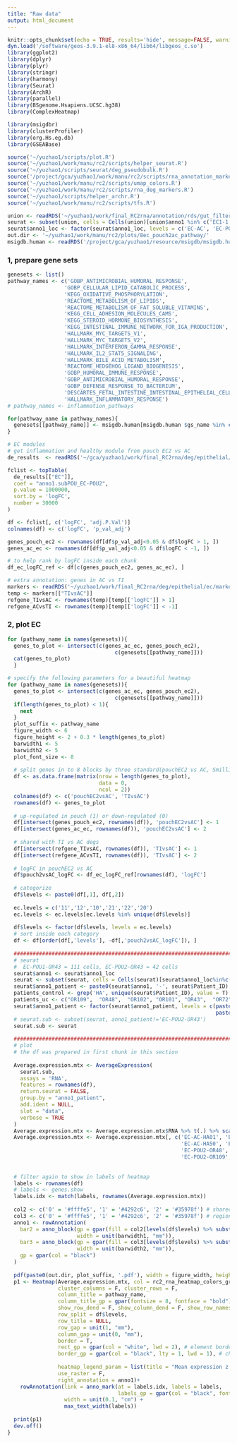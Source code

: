 ```yaml
---
title: "Raw data"
output: html_document
---
```


```r
knitr::opts_chunk$set(echo = TRUE, results='hide', message=FALSE, warning=FALSE, fig.height = 7, fig.width = 7)
dyn.load('/software/geos-3.9.1-el8-x86_64/lib64/libgeos_c.so')
library(ggplot2)
library(dplyr)
library(plyr)
library(stringr)
library(harmony)
library(Seurat)
library(ArchR)
library(parallel)
library(BSgenome.Hsapiens.UCSC.hg38)
library(ComplexHeatmap)

library(msigdbr)
library(clusterProfiler)
library(org.Hs.eg.db)
library(GSEABase)

source('~/yuzhao1/scripts/plot.R')
source('~/yuzhao1/work/manu/rc2/scripts/helper_seurat.R')
source('~/yuzhao1/scripts/seurat/deg_pseudobulk.R')
source('/project/gca/yuzhao1/work/manu/rc2/scripts/rna_annotation_markers.R')
source('~/yuzhao1/work/manu/rc2/scripts/umap_colors.R')
source('~/yuzhao1/work/manu/rc2/scripts/rna_deg_markers.R')
source('~/yuzhao1/scripts/helper_archr.R')
source('~/yuzhao1/work/manu/rc2/scripts/tfs.R')
```

```r
union <- readRDS('~/yuzhao1/work/final_RC2rna/annotation/rds/gut_filtered.rds')
seurat <- subset(union, cells = Cells(union)[union$anno1 %in% c('EC1-1', 'EC1-2', "EC2-1", "EC2-2")])
seurat$anno1_loc <- factor(seurat$anno1_loc, levels = c('EC-AC', 'EC-POU2', 'EC-POU1', 'EC-PP', 'EC-TI'))
out.dir <- '~/yuzhao1/work/manu/rc2/plots/8ec_pouch2ac_pathway/'
msigdb.human <- readRDS('/project/gca/yuzhao1/resource/msigdb/msigdb.human.rds')

```


### 1, prepare gene sets

```r
genesets <- list()
pathway_names <- c('GOBP_ANTIMICROBIAL_HUMORAL_RESPONSE',
                  'GOBP_CELLULAR_LIPID_CATABOLIC_PROCESS',
                  'KEGG_OXIDATIVE_PHOSPHORYLATION',
                  'REACTOME_METABOLISM_OF_LIPIDS',
                  'REACTOME_METABOLISM_OF_FAT_SOLUBLE_VITAMINS',
                  'KEGG_CELL_ADHESION_MOLECULES_CAMS',
                  'KEGG_STEROID_HORMONE_BIOSYNTHESIS',
                  'KEGG_INTESTINAL_IMMUNE_NETWORK_FOR_IGA_PRODUCTION',
                  'HALLMARK_MYC_TARGETS_V1',
                  'HALLMARK_MYC_TARGETS_V2',
                  'HALLMARK_INTERFERON_GAMMA_RESPONSE',
                  'HALLMARK_IL2_STAT5_SIGNALING',
                  'HALLMARK_BILE_ACID_METABOLISM',
                  'REACTOME_HEDGEHOG_LIGAND_BIOGENESIS',
                  'GOBP_HUMORAL_IMMUNE_RESPONSE',
                  'GOBP_ANTIMICROBIAL_HUMORAL_RESPONSE',
                  'GOBP_DEFENSE_RESPONSE_TO_BACTERIUM',
                  'DESCARTES_FETAL_INTESTINE_INTESTINAL_EPITHELIAL_CELLS',
                  'HALLMARK_INFLAMMATORY_RESPONSE')
# pathway_names <- inflammation_pathways

for(pathway_name in pathway_names){
  genesets[[pathway_name]] <- msigdb.human[msigdb.human $gs_name %in% c(pathway_name), ]$gene_symbol
}
```

```r
# EC modules
# get inflammation and healthy module from pouch EC2 vs AC
de_results  <- readRDS('~/gca/yuzhao1/work/final_RC2rna/deg/epithelial/ec/pseudobulk/de_results_pou2vsAC_bulk.rds')

fclist <- topTable(
  de_results[["EC"]],
  coef = "anno1.subPOU_EC-POU2",
  p.value = 1000000,
  sort.by = 'logFC',
  number = 30000
)

df <- fclist[, c('logFC', 'adj.P.Val')]
colnames(df) <- c('logFC', 'p_val_adj')

genes_pouch_ec2 <- rownames(df[df$p_val_adj<0.05 & df$logFC > 1, ])
genes_ac_ec <- rownames(df[df$p_val_adj<0.05 & df$logFC < -1, ])

# to help rank by logFC inside each chunk
df_ec_logFC_ref <- df[c(genes_pouch_ec2, genes_ac_ec), ]
```

```r
# extra annotation: genes in AC vs TI
markers <- readRDS('~/yuzhao1/work/final_RC2rna/deg/epithelial/ec/markers_filtered_logFC1_p0.05.rds')
temp <- markers[["TIvsAC"]]
refgene_TIvsAC <- rownames(temp)[temp[['logFC']] > 1]
refgene_ACvsTI <- rownames(temp)[temp[['logFC']] < -1]
```

### 2, plot EC
```r
for (pathway_name in names(genesets)){
  genes_to_plot <- intersect(c(genes_ac_ec, genes_pouch_ec2),
                                  c(genesets[[pathway_name]]))
  cat(genes_to_plot)
  }
```

```r
# specify the following parameters for a beautiful heatmap
for (pathway_name in names(genesets)){
  genes_to_plot <- intersect(c(genes_ac_ec, genes_pouch_ec2),
                                  c(genesets[[pathway_name]]))
  if(length(genes_to_plot) < 1){
    next
  }
  plot_suffix <- pathway_name
  figure_width <- 6
  figure_height <- 2 + 0.3 * length(genes_to_plot)
  barwidth1 <- 5
  barwidth2 <- 5
  plot_font_size <- 8
  
  # split genes in to 8 blocks by three standard(pouchEC2 vs AC, Smillie, TI vs AC)
  df <- as.data.frame(matrix(nrow = length(genes_to_plot),
                             data = 0,
                             ncol = 2))
  colnames(df) <- c('pouchEC2vsAC', 'TIvsAC')
  rownames(df) <- genes_to_plot
  
  # up-regulated in pouch (1) or down-regulated (0)
  df[intersect(genes_pouch_ec2, rownames(df)), 'pouchEC2vsAC'] <- 1
  df[intersect(genes_ac_ec, rownames(df)), 'pouchEC2vsAC'] <- 2
  
  # shared with TI vs AC degs
  df[intersect(refgene_TIvsAC, rownames(df)), 'TIvsAC'] <- 1 
  df[intersect(refgene_ACvsTI, rownames(df)), 'TIvsAC'] <- 2
  
  # logFC in pouchEC2 vs AC
  df$pouch2vsAC_logFC <- df_ec_logFC_ref[rownames(df), 'logFC']
  
  # categorize
  df$levels <- paste0(df[,1], df[,2])
  
  ec.levels = c('11','12','10','21','22','20')
  ec.levels <- ec.levels[ec.levels %in% unique(df$levels)]
  
  df$levels <- factor(df$levels, levels = ec.levels)
  # sort inside each category
  df <- df[order(df[,'levels'], -df[,'pouch2vsAC_logFC']), ]
  
  ########################################################################
  # seurat
  #  EC-POU1-OR43 = 111 cells, EC-POU2-OR43 = 42 cells
  seurat$anno1 <- seurat$anno1_loc
  seurat <- subset(seurat, cells = Cells(seurat)[seurat$anno1_loc%in%c('EC-AC', 'EC-POU2')])
  seurat$anno1_patient <- paste0(seurat$anno1, '-', seurat$Patient_ID)
  patients_control <- grep('HA', unique(seurat$Patient_ID), value = T)
  patients_uc <- c("OR109",  "OR48",  "OR102", "OR101", "OR43",  "OR72")
  seurat$anno1_patient <- factor(seurat$anno1_patient, levels = c(paste0('EC-AC', '-', patients_control),
                                                                  paste0('EC-POU2', '-', patients_uc)))
  # seurat.sub <- subset(seurat, anno1_patient!='EC-POU2-OR43')
  seurat.sub <- seurat
  
  ########################################################################
  # plot
  # the df was prepared in first chunk in this section
  
  Average.expression.mtx <- AverageExpression(
    seurat.sub,
    assays = 'RNA',
    features = rownames(df),
    return.seurat = FALSE,
    group.by = "anno1_patient",
    add.ident = NULL,
    slot = "data",
    verbose = TRUE
  )
  Average.expression.mtx <- Average.expression.mtx$RNA %>% t(.) %>% scale(.) %>% t(.)
  Average.expression.mtx <- Average.expression.mtx[, c('EC-AC-HA01', 'EC-AC-HA02', 'EC-AC-HA04',
                                                       'EC-AC-HA50', 'EC-AC-HA51', 'EC-AC-HA55', 
                                                       'EC-POU2-OR48', 'EC-POU2-OR101',  'EC-POU2-OR102',
                                                       'EC-POU2-OR109', 'EC-POU2-OR43', 'EC-POU2-OR72')]
  
  
  # filter again to show in labels of heatmap
  labels <- rownames(df)
  # labels <- genes.show
  labels.idx <- match(labels, rownames(Average.expression.mtx))
  
  col2 <- c('0' = '#ffffe5', '1' = '#4292c6', '2' = '#35978f') # shared with smillie inflammed(1), healthy (2)
  col3 <- c('0' = '#ffffe5', '1' = '#4292c6', '2' = '#35978f') # region ti (1) ac (2), other (0)
  anno1 <- rowAnnotation(
    bar2 = anno_block(gp = gpar(fill = col2[levels(df$levels) %>% substr(., 1, 1)]),
                      width = unit(barwidth1, "mm")),
    bar3 = anno_block(gp = gpar(fill = col3[levels(df$levels) %>% substr(., 2, 2)]),
                      width = unit(barwidth2, "mm")),
    gp = gpar(col = "black")
  )
  
  pdf(paste0(out.dir, plot_suffix, '.pdf'), width = figure_width, height = figure_height)
  p1 <- Heatmap(Average.expression.mtx, col = rc2_rna_heatmap_colors_gradient1,
                cluster_columns = F, cluster_rows = F,
                column_title = pathway_name,
                column_title_gp = gpar(fontsize = 8, fontface = "bold"),
                show_row_dend = F, show_column_dend = F, show_row_names = F,
                row_split = df$levels,
                row_title = NULL,
                row_gap = unit(1, "mm"), 
                column_gap = unit(0, "mm"), 
                border = T,
                rect_gp = gpar(col = "white", lwd = 2), # element border in each rect chunk
                border_gp = gpar(col = "black", lty = 1, lwd = 1), # chunk border
                
                heatmap_legend_param = list(title = "Mean expression z score"),
                use_raster = F,
                right_annotation = anno1)+
    rowAnnotation(link = anno_mark(at = labels.idx, labels = labels, 
                                   labels_gp = gpar(col = "black", fontsize = plot_font_size)), 
                  width = unit(0.1, "cm") + 
                  max_text_width(labels))
  
  print(p1)
  dev.off()
}
```


























